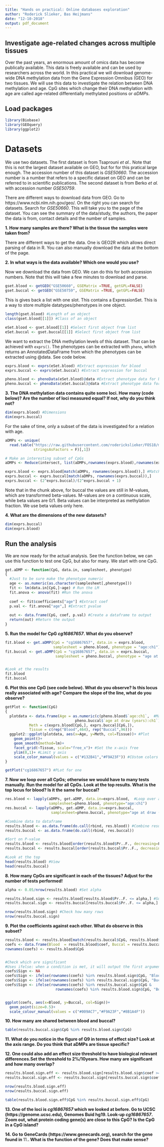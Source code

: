 ```yaml
---
title: "Hands on practical: Online databases exploration"
author: "Roderick Slieker, Bas Heijmans"
date: "12-10-2018"
output: pdf_document
---
```


## Investigate age-related changes across multiple tissues

Over the past years, an enormous amount of omics data has become publically available. This data is freely available and can be used by researchers across the world. In this practical we will download genome-wide DNA methylation data from the Gene Expression Omnibus (GEO) for two tissues. We will use this data to investigate the relation between DNA methylation and age. CpG sites which change their DNA methylation with age are called age-related differentially methylated positions or *aDMPs*. 

## Load packages

```r
library(Biobase)
library(GEOquery)
library(ggplot2)
```

# Datasets

We use two datasets. The first dataset is from Tsaprouni *et al.*. Note that this is not the largest dataset available on GEO, but for for this pratical large enough. The accession number of this dataset is *GSE50660*. The accession number is a number that refers to a specific dataset on GEO and can be referred to in scientific publications. The second dataset is from Berko *et al.* with accession number *GSE50759*. 

There are different ways to download data from GEO. Go to https://www.ncbi.nlm.nih.gov/geo/. On the right you can search for datasets. Search for *GSE50660*. This will take you to the page of the dataset. You can see the summary of the data/study, the authors, the paper the data is from, contact details and the number of samples. 

**1. How many samples are there? What is the tissue the samples were taken from?**

There are different ways to get the data. One is GEO2R which allows direct parsing of data in R. You can also manually download the data at the bottom of the page. 

**2. In what ways is the data available? Which one would you use?**

Now we download the data from GEO. We can do this  for both accession numbers. Note that this will take a few minutes to download and parse. 

```r
gset.blood <- getGEO("GSE50660", GSEMatrix =TRUE, getGPL=FALSE)
gset.buccal <- getGEO("GSE50759", GSEMatrix =TRUE, getGPL=FALSE)
```

This is gives back a list with one slot. This contains a ExpressionSet. This is a way to store multiple datatypes/phenotypes in one object. 

```r
length(gset.blood) #Length of an object
class(gset.blood[[1]]) #Class of an object

eSet.blood <- gset.blood[[1]] #Select first object from list
eSet.buccal <- gset.buccal[[1]] #Select first object from list
```

We want to extract the DNA methylation levels of this dataset. That can be achieved with `exprs()`. The phenotypes can be extracted with `pheno`, which returns an AnnotatedDataFrame from which the phenotypes can be extracted using @data. See code below. 

```r
exprs.blood <- exprs(eSet.blood) #Extract expression for blood 
exprs.buccal <- exprs(eSet.buccal) #Extract expression for buccal

pheno.blood <- phenoData(eSet.blood)@data #Extract phenotype data for blood
pheno.buccal <- phenoData(eSet.buccal)@data #Extract phenotype data for buccal
```

**3. The DNA methylation data contains quite some loci. How many (code below)? Are the number of loci measured equal? If not, why do you think not? **

```r
dim(exprs.blood) #Dimensions
dim(exprs.buccal)
```

For the sake of time, only a subset of the data is investigated for a relation with age. 

```r
aDMPs <- unique(
  read.table("https://raw.githubusercontent.com/roderickslieker/FOS18/master/aDMPs.txt",
             stringsAsFactors = F)[,1])

# Make an interesting subset of CpGs
aDMPs <- Reduce(intersect, list(aDMPs,rownames(exprs.blood),rownames(exprs.buccal))) #Find the overlap in three lists

exprs.blood <- exprs.blood[match(aDMPs, rownames(exprs.blood)),] #Match the data to the new list of aDMPs
exprs.buccal <- exprs.buccal[match(aDMPs, rownames(exprs.buccal)),]
exprs.buccal <- (2^exprs.buccal)/(2^exprs.buccal + 1)
```

Note that in the chunk above, for buccal the values are still in M-values, which are  transformed beta-values. M-values are on a continuous scale, while beta values are 0/1. Beta values can be interpreted as methylation fraction. We use beta values only here. 
 
**4. What are the dimensions of the new datasets?**

```r
dim(exprs.buccal)
dim(exprs.blood)
```

\newpage
## Run the analysis

We are now ready for the actual analysis. See the function below, we can use this function to test one CpG, but also for many. We start with one CpG. 

```r
get.aDMP <- function(CpG, data.in, samplesheet, phenotype)
{
  #Just to be sure make the phenotype numeric
  age <- as.numeric(as.character(samplesheet[,phenotype])) 
  fit <- lm(data.in[CpG,]~age) # Run the LM
  fit.anova <- anova(fit) #Run the anova
  
  coef <- fit$coefficients["age"] #Extract coef
  p.val <- fit.anova["age",] #Extract pvalue
  
  out <- data.frame(CpG, coef, p.val) #Create a dataframe to output
  return(out) #Return the output
}
```

**5. Run the model for CpG *cg16867657*. What do you observe?**

```r
fit.blood <- get.aDMP(CpG = "cg16867657", data.in = exprs.blood, 
                      samplesheet = pheno.blood, phenotype = "age:ch1")
fit.buccal <- get.aDMP(CpG = "cg16867657", data.in = exprs.buccal, 
                       samplesheet = pheno.buccal, phenotype = "age at draw (years):ch1")


#Look at the results
fit.blood
fit.buccal
```

**6. Plot this one CpG (see code below). What do you observe? Is this locus really associated with age? Compare the slope of the line, what do you observe?**

```r
getPlot <- function(CpG)
{
  plotdata <- data.frame(Age = as.numeric(c(pheno.blood$`age:ch1`,  #Make a new data.frame
                                pheno.buccal$`age at draw (years):ch1`)),
           Meth = c(exprs.blood[CpG,], exprs.buccal[CpG,]),
           Tissue = c(rep("Blood",464), rep("Buccal",96)))
  ggplot2::ggplot(plotdata, aes(x=Age, y=Meth, col=Tissue))+ #Plot
    geom_point()+
    geom_smooth(method=lm)+
    facet_grid(~Tissue, scale="free_x")+ #Set the x-axis free
    ylim(0,1)+ #Limit y axis
    scale_color_manual(values = c("#132B41","#F9A23F")) #CUstom colors
}

getPlot("cg16867657") #PLot for one
```

**7. Now we loop over all CpGs; otherwise we would have to many tests manually. Run the model for all CpGs. Look at the top results. What is the top locus for blood? Is it the same for buccal?**

```r
res.blood <- lapply(aDMPs, get.aDMP, data.in=exprs.blood,  #Loop over all CpGs
                    samplesheet=pheno.blood, phenotype="age:ch1")
res.buccal <- lapply(aDMPs, get.aDMP, data.in=exprs.buccal, 
                     samplesheet=pheno.buccal, phenotype="age at draw (years):ch1")

#Combine data to dataframe
results.blood <- as.data.frame(do.call(rbind, res.blood)) #Combine results in table
results.buccal <- as.data.frame(do.call(rbind, res.buccal))

#Sort on P-value
results.blood <- results.blood[order(results.blood$Pr..F., decreasing=F),] #Order on P-value
results.buccal <- results.buccal[order(results.buccal$Pr..F., decreasing=F),]

#Look at the top
head(results.blood) #View
head(results.buccal)
```

**8. How many CpGs are significant in each of the tissues? Adjust for the number of tests performed!**

```r
alpha <- 0.05/nrow(results.blood) #Set alpha

results.blood.sign <- results.blood[results.blood$Pr..F. <= alpha,] #Subset results on alpha
results.buccal.sign <- results.buccal[results.buccal$Pr..F. <= alpha,]

nrow(results.blood.sign) #Check how many rows
nrow(results.buccal.sign)
```

**9. Plot the coefficients against each other. What do observe in this subset? **

```r
results.blood <- results.blood[match(results.buccal$CpG, results.blood$CpG),] #Make a new df
coefs <- data.frame(Blood  = results.blood$coef, Buccal = results.buccal$coef)
rownames(coefs) <- results.blood$CpG


#Check which are significant
#Uses ifelse: when a condition is met, it will output the first argument,otherwise the second
coefs$Sign <- NA
coefs$Sign <- ifelse(rownames(coefs) %in% results.blood.sign$CpG, "Blood",coefs$Sign)
coefs$Sign <- ifelse(rownames(coefs) %in% results.buccal.sign$CpG, "Buccal",coefs$Sign)
coefs$Sign <- ifelse(rownames(coefs) %in% results.buccal.sign$CpG & 
                       rownames(coefs) %in% results.blood.sign$CpG, "Both",coefs$Sign)


ggplot(coefs, aes(x=Blood, y=Buccal, col=Sign))+
  geom_point(size=0.5)+
  scale_colour_manual(values = c("#009AC7","#F9A23F","#8B1A4F"))
```

**10. How many are shared between blood and buccal?**

```r
table(results.buccal.sign$CpG %in% results.blood.sign$CpG)
```

**11. What do you notice in the figure of Q9 in terms of effect size? Look at the axis range. Do you think that aDMPs are tissue specific?**

**12. One could also add an effect size threshold to have biological relevant differences.Set the threshold to 2%/10years. How many are significant and how many overlap?**

```r
results.blood.sign.eff <- results.blood.sign[results.blood.sign$coef >= 0.002,] #Subset on effect size
results.buccal.sign.eff <- results.buccal.sign[results.buccal.sign$coef >= 0.002,]

nrow(results.blood.sign.eff)
nrow(results.buccal.sign.eff)

table(results.blood.sign.eff$CpG %in% results.buccal.sign.eff$CpG)
```

**13. One of the loci is *cg16867657* which we looked at before. Go to UCSC (https://genome.ucsc.edu), Genomes Buid hg19. Look-up *cg16867657*. Zoom out, what protein coding gene(s) are close to this CpG? Is the CpG in a CpG island?**

**14. Go to GeneCards (https://www.genecards.org), search for the gene found in **11.**. What is the function of the gene? Does that make sense?**
